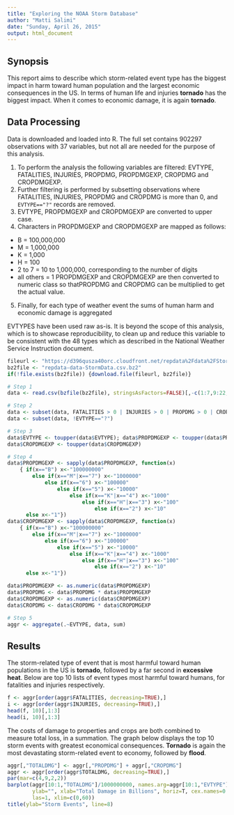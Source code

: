 ---
title: "Exploring the NOAA Storm Database"
author: "Matti Salimi"
date: "Sunday, April 26, 2015"
output: html_document
---

## Synopsis
This report aims to describe which storm-related event type has the biggest impact in harm toward human population and the largest economic consequences in the US. In terms of human life and injuries __tornado__ has the biggest impact. When it comes to economic damage, it is again __tornado__.

## Data Processing
Data is downloaded and loaded into R. The full set contains 902297 observations with 37 variables, but not all are needed for the purpose of this analysis.

1. To perform the analysis the following variables are filtered: EVTYPE, FATALITIES, INJURIES, PROPDMG, PROPDMGEXP, CROPDMG and CROPDMGEXP.
2. Further filtering is performed by subsetting observations where FATALITIES, INJURIES, PROPDMG and CROPDMG is more than 0, and `EVTYPE=="?"` records are removed.
3. EVTYPE, PROPDMGEXP and CROPDMGEXP are converted to upper case.
4. Characters in PROPDMGEXP and CROPDMGEXP are mapped as follows:

* B = 100,000,000
* M = 1,000,000
* K = 1,000
* H = 100
* 2 to 7 = 10 to 1,000,000, corresponding to the number of digits
* all others = 1
PROPDMGEXP and CROPDMGEXP are then converted to numeric class so thatPROPDMG and CROPDMG can be multiplied to get the actual value.
5. Finally, for each type of weather event the sums of human harm and economic damage is aggregated

EVTYPES have been used raw as-is. It is beyond the scope of this analysis, which is to showcase reproducibility, to clean up and reduce this variable to be consistent with the 48 types which as described in the National Weather Service Instruction document.

```{r, cache=TRUE}

fileurl <- "https://d396qusza40orc.cloudfront.net/repdata%2Fdata%2FStormData.csv.bz2"
bz2file <- "repdata-data-StormData.csv.bz2"
if(!file.exists(bz2file)) {download.file(fileurl, bz2file)}

# Step 1
data <- read.csv(bzfile(bz2file), stringsAsFactors=FALSE)[,-c(1:7,9:22,29:37)]

# Step 2
data <- subset(data, FATALITIES > 0 | INJURIES > 0 | PROPDMG > 0 | CROPDMG > 0)
data <- subset(data, !EVTYPE=="?")

# Step 3
data$EVTYPE <- toupper(data$EVTYPE); data$PROPDMGEXP <- toupper(data$PROPDMGEXP)
data$CROPDMGEXP <- toupper(data$CROPDMGEXP)

# Step 4
data$PROPDMGEXP <- sapply(data$PROPDMGEXP, function(x) 
    { if(x=="B") x<-"100000000" 
        else if(x=="M"|x=="7") x<-"1000000" 
            else if(x=="6") x<-"100000" 
                else if(x=="5") x<-"10000" 
                    else if(x=="K"|x=="4") x<-"1000" 
                        else if(x=="H"|x=="3") x<-"100" 
                            else if(x=="2") x<-"10" 
      else x<-"1"})
data$CROPDMGEXP <- sapply(data$CROPDMGEXP, function(x) 
    { if(x=="B") x<-"100000000" 
        else if(x=="M"|x=="7") x<-"1000000" 
            else if(x=="6") x<-"100000" 
                else if(x=="5") x<-"10000" 
                    else if(x=="K"|x=="4") x<-"1000" 
                        else if(x=="H"|x=="3") x<-"100" 
                            else if(x=="2") x<-"10" 
      else x<-"1"})

data$PROPDMGEXP <- as.numeric(data$PROPDMGEXP)
data$PROPDMG <- data$PROPDMG * data$PROPDMGEXP
data$CROPDMGEXP <- as.numeric(data$CROPDMGEXP)
data$CROPDMG <- data$CROPDMG * data$CROPDMGEXP

# Step 5
aggr <- aggregate(.~EVTYPE, data, sum)
```

## Results
The storm-related type of event that is most harmful toward human populations in the US is __tornado__, followed by a far second in __excessive heat__. Below are top 10 lists of event types most harmful toward humans, for fatalities and injuries respectively. 

```{r}
f <- aggr[order(aggr$FATALITIES, decreasing=TRUE),]
i <- aggr[order(aggr$INJURIES, decreasing=TRUE),]
head(f, 10)[,1:3]
head(i, 10)[,1:3]
```

The costs of damage to properties and crops are both combined to measure total loss, in a summation. The graph below displays the top 10 storm events with greatest economical consequences. __Tornado__ is again the most devastating storm-related event to economy, followed by __flood__.

```{r}
aggr[,"TOTALDMG"] <- aggr[,"PROPDMG"] + aggr[,"CROPDMG"]
aggr <- aggr[order(aggr$TOTALDMG, decreasing=TRUE),]
par(mar=c(4,9,2,2))
barplot(aggr[10:1,"TOTALDMG"]/1000000000, names.arg=aggr[10:1,"EVTYPE"], 
        ylab="", xlab="Total Damage in Billions", horiz=T, cex.names=0.7, 
        las=1, xlim=c(0,60))
title(ylab="Storm Events", line=8)
```
